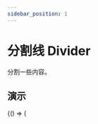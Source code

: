 ```yaml
---
sidebar_position: 1
---
```



# 分割线 Divider

分割一些内容。

## 演示

<BrowserOnly>
  {() => (<ThemeProvider>
    <Grid xGap={16} cols={2} style={{
      alignItems: 'flex-start'
    }}>
      <Grid yGap={16} cols={1}>
        <CodeBlock title="基础"
                   code={String(BasicCode)}>
          <Basic />
        </CodeBlock>
        <CodeBlock title="垂直"
                   code={String(VerticalCode)}>
          <Vertical />
        </CodeBlock>
      </Grid>
      <Grid yGap={16} cols={1}>
        <CodeBlock title="标题"
                   code={String(TitleCode)}>
          <Title />
        </CodeBlock>
      </Grid>
    </Grid>
  </ThemeProvider>)}
</BrowserOnly>

## API
<BrowserOnly>
  {() => (
    <ThemeProvider>
      <Api />
    </ThemeProvider>
  )}
</BrowserOnly>
